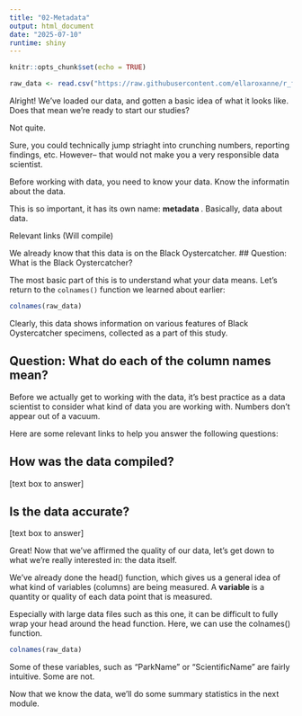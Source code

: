 ```yaml
---
title: "02-Metadata"
output: html_document
date: "2025-07-10"
runtime: shiny
---
```


```r
knitr::opts_chunk$set(echo = TRUE)
```

```r
raw_data <- read.csv("https://raw.githubusercontent.com/ellaroxanne/r_first_data_project/refs/heads/main/BLOY_morphology_AlaskaBC.csv")
```
Alright! We've loaded our data, and gotten a basic idea of what it looks like. Does that mean we're ready to start our studies? 

Not quite. 

Sure, you could technically jump striaght into crunching numbers, reporting findings, etc. However-- that would not make you a very responsible data scientist. 

Before working with data, you need to know your data. Know the informatin about the data. 

This is so important, it has its own name: <b> metadata </b>. Basically, data about data.  

Relevant links 
(Will compile)

We already know that this data is on the Black Oystercatcher. 
## Question: What is the Black Oystercatcher? 
<!-- Progressive hints; use this link, on this page, etc.-->

The most basic part of this is to understand what your data means. Let's return to the <code>colnames()</code> function we learned about earlier:
```r
colnames(raw_data)
```
Clearly, this data shows information on various features of Black Oystercatcher specimens, collected as a part of this study.

## Question: What do each of the column names mean? 

<!-- Perhaps a table or something, with each column name on the left and then a space to type your answer on the right. Or, easy mode like a click and drag matching. --> 
<!-- Or start with the easy ones, offer just a helping guide. Latitude, longitude, date, mass, etc.--> 

Before we actually get to working with the data, it's best practice as a data scientist to consider what kind of data you are working with. Numbers don't appear out of a vacuum. 

Here are some relevant links to help you answer the following questions: 

## How was the data compiled?
 [text box to answer]
 
## Is the data accurate?
[text box to answer]

Great! Now that we've affirmed the quality of our data, let's get down to what we're really interested in: the data itself.

We've already done the head() function, which gives us a general idea of what kind of variables (columns) are being measured. A <b> variable </b> is a quantity or quality of each data point that is measured. 

Especially with large data files such as this one, it can be difficult to fully wrap your head around the head function. Here, we can use the colnames() function.

<!-- I want the user to be able to type this function in -->

```r
colnames(raw_data)
```


Some of these variables, such as "ParkName" or "ScientificName" are fairly intuitive. 
Some are not. 

<!-- Exercise: Identify in 1-2 sentences what each variable does-->

Now that we know the data, we'll do some summary statistics in the next module.




